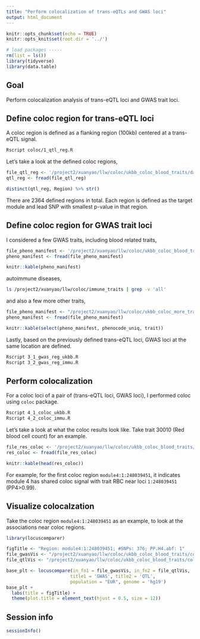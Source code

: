 ```yaml
---
title: "Perform colocalization of trans-eQTLs and GWAS loci"
output: html_document
---
```


```r
knitr::opts_chunk$set(echo = TRUE)
knitr::opts_knit$set(root.dir = '../')

# load packages -----
rm(list = ls())
library(tidyverse)
library(data.table)
```

## Goal

Perform colocalization analysis of trans-eQTL loci and GWAS trait loci.


## Define coloc region for trans-eQTL loci

A coloc region is defined as a flanking region (100kb) centered at a trans-eQTL signal.

```bash
Rscript coloc/1_qtl_reg.R
```

Let's take a look at the defined coloc regions,

```r
file_qtl_reg <- '/project2/xuanyao/llw/coloc/ukbb_coloc_blood_traits/data/qtlColocReg.txt.gz'
qtl_reg <- fread(file_qtl_reg)

distinct(qtl_reg, Region) %>% str()
```

There are 2364 defined regions in total. Each region is defined as the target module and lead SNP with smallest p-value in that region.


## Define coloc region for GWAS trait loci

I considered a few GWAS traits, including blood related traits,

```r
file_pheno_manifest <- '/project2/xuanyao/llw/coloc/ukbb_coloc_blood_traits/ukbb_blood_traits.csv'
pheno_manifest <- fread(file_pheno_manifest)

knitr::kable(pheno_manifest)
```

autoimmune diseases,

```bash
ls /project2/xuanyao/llw/coloc/immune_traits | grep -v 'all'
```

and also a few more other traits,

```r
file_pheno_manifest <- "/project2/xuanyao/llw/coloc/ukbb_coloc_more_traits/phenotype_manifest_sub.tsv"
pheno_manifest <- fread(file_pheno_manifest)

knitr::kable(select(pheno_manifest, phenocode_uniq, trait))
```

Lastly, based on the previously defined trans-eQTL loci, GWAS loci at the same location are defined.

```bash
Rscript 3_1_gwas_reg_ukbb.R
Rscript 3_2_gwas_reg_immu.R
```

## Perform colocalization

For a coloc loci of a pair of (trans-eQTL loci, GWAS loci), I performed coloc using `coloc` package.

```bash
Rscript 4_1_coloc_ukbb.R
Rscript 4_2_coloc_immu.R
```

Let's take a look at what the coloc results look like. Take trait 30010 (Red blood cell count) for an example.

```r
file_res_coloc <- '/project2/xuanyao/llw/coloc/ukbb_coloc_blood_traits/data/pheno30010.resColoc.txt.gz'
res_coloc <- fread(file_res_coloc)

knitr::kable(head(res_coloc))
```

For example, for the first coloc region `module4:1:248039451`, it indicates module 4 has shared coloc signal with trait RBC near loci `1:248039451` (PP4>0.99).


## Visualize colocalzation

Take the coloc region `module4:1:248039451` as an example, to look at the associations near coloc regions.

```r
library(locuscomparer)

figTitle <- "Region: module4:1:248039451; #SNPs: 376; PP.H4.abf: 1"
file_gwasVis <- "/project2/xuanyao/llw/coloc/ukbb_coloc_blood_traits/colocVisData/module4:1:248039451.gwas.reg.coloc.txt"
file_qtlVis <- "/project2/xuanyao/llw/coloc/ukbb_coloc_blood_traits/colocVisData/module4:1:248039451.qtl.reg.coloc.txt"

base_plt <- locuscompare(in_fn1 = file_gwasVis, in_fn2 = file_qtlVis,
                        title1 = 'GWAS', title2 = 'QTL',
                        population = "EUR", genome = 'hg19')
base_plt +
  labs(title = figTitle) +
  theme(plot.title = element_text(hjust = 0.5, size = 12))

```


## Session info

```r
sessionInfo()
```


